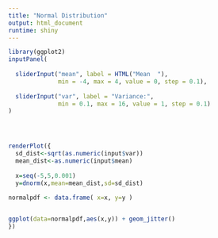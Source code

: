 ```yaml
---
title: "Normal Distribution"
output: html_document
runtime: shiny
---
```




```r
library(ggplot2)
inputPanel(
  
  sliderInput("mean", label = HTML("Mean  "),
              min = -4, max = 4, value = 0, step = 0.1),
  
  sliderInput("var", label = "Variance:",
              min = 0.1, max = 16, value = 1, step = 0.1)
)




renderPlot({
  sd_dist<-sqrt(as.numeric(input$var))
  mean_dist<-as.numeric(input$mean)
  
  x=seq(-5,5,0.001)
  y=dnorm(x,mean=mean_dist,sd=sd_dist)
  
normalpdf <- data.frame( x=x, y=y )


ggplot(data=normalpdf,aes(x,y)) + geom_jitter()
})
```

